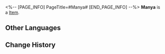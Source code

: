 <%-- [PAGE_INFO]
PageTitle=#Manya#
[END_PAGE_INFO] --%>
{{Item Infobox
|id          = 250128
|image       = Item Manya.png{{subst:void|<!--$UPLOAD:<<SpriteOutput/AvatarShopIcon/NPC/11213.png>-<Item Manya.png>-<Item Icons>>-->}}
|type        = 
|invCategory = 
|rarity      = 3
|effect      = 
|description = 
}}
'''Manya''' is a [[Item]].

==Other Languages==
{{Other Languages
|en   = Manya
|zhs  = 曼娅
|zht  = 曼婭
|ja   = マンヤ
|ko   = 마냐
|es   = Manya
|fr   = Manya
|ru   = Маня
|th   = Manya
|vi   = Manya
|de   = Manya
|id   = Manya
|pt   = Manya
}}

==Change History==
{{Change History|1.1}}